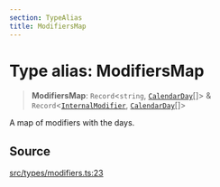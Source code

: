 ```yaml
---
section: TypeAlias
title: ModifiersMap
---
```


# Type alias: ModifiersMap

> **ModifiersMap**: `Record`\<`string`, [`CalendarDay`](/docs/api/next/classes/CalendarDay.mdx)[]\> & `Record`\<[`InternalModifier`](/docs/api/next/type-aliases/InternalModifier.mdx), [`CalendarDay`](/docs/api/next/classes/CalendarDay.mdx)[]\>

A map of modifiers with the days.

## Source

[src/types/modifiers.ts:23](https://github.com/gpbl/react-day-picker/blob/854070dd0/src/types/modifiers.ts#L23)
